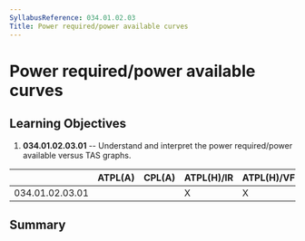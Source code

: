 ```yaml
---
SyllabusReference: 034.01.02.03
Title: Power required/power available curves
---
```


# Power required/power available curves

## Learning Objectives

1.  **034.01.02.03.01** -- Understand and interpret the power required/power
    available versus TAS graphs.

|                 | ATPL(A) | CPL(A) | ATPL(H)/IR | ATPL(H)/VFR | CPL(H) | IR  | CBIR(A) |
| --------------- | ------- | ------ | ---------- | ----------- | ------ | --- | ------- |
| 034.01.02.03.01 |         |        | X          | X           | X      |     |         |

## Summary
